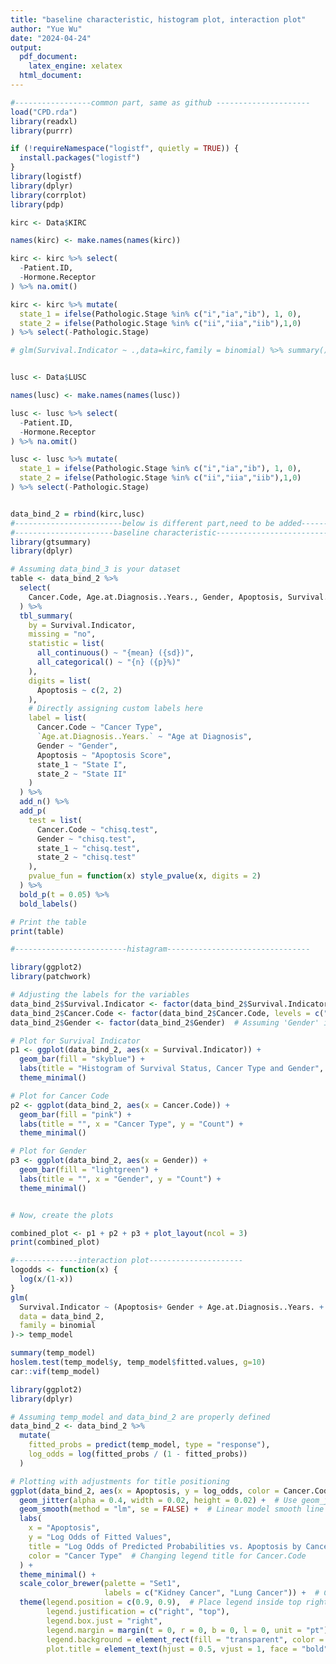 ```yaml
---
title: "baseline characteristic, histogram plot, interaction plot"
author: "Yue Wu"
date: "2024-04-24"
output:
  pdf_document:
    latex_engine: xelatex
  html_document:
---
```


```r
#-----------------common part, same as github ---------------------
load("CPD.rda")
library(readxl)
library(purrr)

if (!requireNamespace("logistf", quietly = TRUE)) {
  install.packages("logistf")
}
library(logistf)
library(dplyr)
library(corrplot)
library(pdp)

kirc <- Data$KIRC

names(kirc) <- make.names(names(kirc))

kirc <- kirc %>% select(
  -Patient.ID,
  -Hormone.Receptor
) %>% na.omit()

kirc <- kirc %>% mutate(
  state_1 = ifelse(Pathologic.Stage %in% c("i","ia","ib"), 1, 0),
  state_2 = ifelse(Pathologic.Stage %in% c("ii","iia","iib"),1,0)
) %>% select(-Pathologic.Stage)

# glm(Survival.Indicator ~ .,data=kirc,family = binomial) %>% summary()


lusc <- Data$LUSC

names(lusc) <- make.names(names(lusc))

lusc <- lusc %>% select(
  -Patient.ID,
  -Hormone.Receptor
) %>% na.omit()

lusc <- lusc %>% mutate(
  state_1 = ifelse(Pathologic.Stage %in% c("i","ia","ib"), 1, 0),
  state_2 = ifelse(Pathologic.Stage %in% c("ii","iia","iib"),1,0)
) %>% select(-Pathologic.Stage)


data_bind_2 = rbind(kirc,lusc)
#------------------------below is different part,need to be added--------------------
#----------------------baseline characteristic----------------------------
library(gtsummary)
library(dplyr)

# Assuming data_bind_3 is your dataset
table <- data_bind_2 %>%
  select(
    Cancer.Code, Age.at.Diagnosis..Years., Gender, Apoptosis, Survival.Indicator, state_1, state_2
  ) %>%
  tbl_summary(
    by = Survival.Indicator,
    missing = "no",
    statistic = list(
      all_continuous() ~ "{mean} ({sd})",
      all_categorical() ~ "{n} ({p}%)"
    ),
    digits = list(
      Apoptosis ~ c(2, 2)
    ),
    # Directly assigning custom labels here
    label = list(
      Cancer.Code ~ "Cancer Type",
      `Age.at.Diagnosis..Years.` ~ "Age at Diagnosis",
      Gender ~ "Gender",
      Apoptosis ~ "Apoptosis Score",
      state_1 ~ "State I",
      state_2 ~ "State II"
    )
  ) %>%
  add_n() %>%
  add_p(
    test = list(
      Cancer.Code ~ "chisq.test",
      Gender ~ "chisq.test",
      state_1 ~ "chisq.test",
      state_2 ~ "chisq.test"
    ),
    pvalue_fun = function(x) style_pvalue(x, digits = 2)
  ) %>%
  bold_p(t = 0.05) %>%
  bold_labels()

# Print the table
print(table)

#-------------------------histagram--------------------------------

library(ggplot2)
library(patchwork)

# Adjusting the labels for the variables
data_bind_2$Survival.Indicator <- factor(data_bind_2$Survival.Indicator, levels = c(0, 1), labels = c("Short", "Long"))
data_bind_2$Cancer.Code <- factor(data_bind_2$Cancer.Code, levels = c("KIRC", "LUSC"), labels = c("Kidney Cancer", "Lung Cancer"))
data_bind_2$Gender <- factor(data_bind_2$Gender)  # Assuming 'Gender' is already correctly labeled as Male/Female

# Plot for Survival Indicator
p1 <- ggplot(data_bind_2, aes(x = Survival.Indicator)) +
  geom_bar(fill = "skyblue") +
  labs(title = "Histogram of Survival Status, Cancer Type and Gender", x = "Survival Status", y = "Count") +
  theme_minimal()

# Plot for Cancer Code
p2 <- ggplot(data_bind_2, aes(x = Cancer.Code)) +
  geom_bar(fill = "pink") +
  labs(title = "", x = "Cancer Type", y = "Count") +
  theme_minimal()

# Plot for Gender
p3 <- ggplot(data_bind_2, aes(x = Gender)) +
  geom_bar(fill = "lightgreen") +
  labs(title = "", x = "Gender", y = "Count") +
  theme_minimal()


# Now, create the plots

combined_plot <- p1 + p2 + p3 + plot_layout(ncol = 3)
print(combined_plot)

#--------------interaction plot---------------------
logodds <- function(x) {
  log(x/(1-x))
}
glm(
  Survival.Indicator ~ (Apoptosis+ Gender + Age.at.Diagnosis..Years. + state_1 + state_2) * Cancer.Code,
  data = data_bind_2,
  family = binomial
)-> temp_model

summary(temp_model)
hoslem.test(temp_model$y, temp_model$fitted.values, g=10)
car::vif(temp_model)

library(ggplot2)
library(dplyr)

# Assuming temp_model and data_bind_2 are properly defined
data_bind_2 <- data_bind_2 %>%
  mutate(
    fitted_probs = predict(temp_model, type = "response"),
    log_odds = log(fitted_probs / (1 - fitted_probs))
  )

# Plotting with adjustments for title positioning
ggplot(data_bind_2, aes(x = Apoptosis, y = log_odds, color = Cancer.Code)) +
  geom_jitter(alpha = 0.4, width = 0.02, height = 0.02) +  # Use geom_jitter to handle overplotting
  geom_smooth(method = "lm", se = FALSE) +  # Linear model smooth line without confidence interval
  labs(
    x = "Apoptosis",
    y = "Log Odds of Fitted Values",
    title = "Log Odds of Predicted Probabilities vs. Apoptosis by Cancer Type",
    color = "Cancer Type"  # Changing legend title for Cancer.Code
  ) +
  theme_minimal() +
  scale_color_brewer(palette = "Set1", 
                     labels = c("Kidney Cancer", "Lung Cancer")) +  # Custom labels for the legend
  theme(legend.position = c(0.9, 0.9),  # Place legend inside top right
        legend.justification = c("right", "top"),
        legend.box.just = "right",
        legend.margin = margin(t = 0, r = 0, b = 0, l = 0, unit = "pt"),
        legend.background = element_rect(fill = "transparent", color = NA),  # Transparent legend background
        plot.title = element_text(hjust = 0.5, vjust = 1, face = "bold", size = 14))  # Center the title at the top




```












